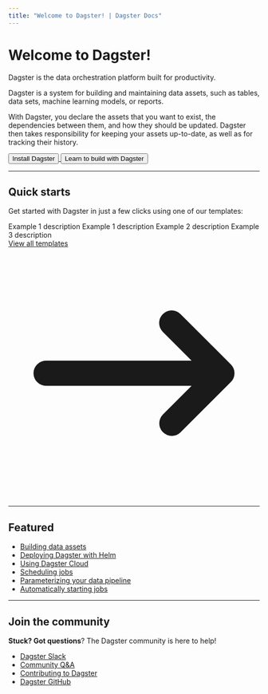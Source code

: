 ```yaml
---
title: "Welcome to Dagster! | Dagster Docs"
---
```


# Welcome to Dagster!

<p className="text-2xl mt-0 text-gray-500 tracking-tight font-light">
  Dagster is the data orchestration platform built for productivity.
</p>

Dagster is a system for building and maintaining data assets, such as tables, data sets, machine learning models, or reports.

With Dagster, you declare the assets that you want to exist, the dependencies between them, and how they should be updated. Dagster then takes responsibility for keeping your assets up-to-date, as well as for tracking their history.

<div className="inline-flex flex-row space-x-4">
    <a href="/getting-started/installation">
      <button className="py-1 px-4 rounded-lg bg-gable-green text-white hover:bg-transparent hover:text-gable-green hover: border hover:border-gable-green">
        Install Dagster
      </button>
    </a>
    <a href="/building">
      <button className="py-1 px-4 rounded-lg bg-transparent border text-gray-500 hover:text-gray-700 hover:bg-gray-100 hover:border-gray-300">
        Learn to build with Dagster
      </button>
    </a>
</div>

---

## Quick starts

Get started with Dagster in just a few clicks using one of our templates:

<div class="flex flex-row justify-center">
  <div class="grid md:grid-cols-4 grid-flow-row gap-4">
    <ExampleItem
      title="Example project"
      hrefCode="examples/to_do"
    >
      Example 1 description
    </ExampleItem>
    <ExampleItem
      title="dbt + Dagster"
      hrefCode="examples/to_do"
    >
      Example 1 description
    </ExampleItem>
    <ExampleItem
      title="Hacker News"
      hrefCode="examples/to_do"
    >
      Example 2 description
    </ExampleItem>
    <ExampleItem
      title="Bollinger"
      hrefCloud="#TODO"
      hrefCode="examples/to_do"
    >
      Example 3 description
    </ExampleItem>
  </div>
</div>

<div style={{
    textAlign: 'right',
}}>
<a class="border-t-2 border-transparent pt-4 pl-1 inline-flex items-center text-sm md:text-base font-medium text-gray-500 dark:text-gray-200 hover:text-gray-700 hover:border-gray-300" href="/examples">View all templates<svg class="ml-3 h-5 w-5 text-gray-400" xmlns="http://www.w3.org/2000/svg" viewBox="0 0 20 20" fill="currentColor" aria-hidden="true"><path fill-rule="evenodd" d="M12.293 5.293a1 1 0 011.414 0l4 4a1 1 0 010 1.414l-4 4a1 1 0 01-1.414-1.414L14.586 11H3a1 1 0 110-2h11.586l-2.293-2.293a1 1 0 010-1.414z" clip-rule="evenodd"></path></svg></a>
</div>

---

## Featured

<div class="category-container">
  <div class="category-inner-container">
    <ul class="article-list">
      <li style={{
        marginTop: 0,
    }}>
        <a href="/building/understanding-dagster/assets/software-defined-assets">
          Building data assets
        </a>
      </li>
      <li>
        <a href="/deployment/open-source/kubernetes/deploying-with-helm">
          Deploying Dagster with Helm
        </a>
      </li>
      <li>
        <a href="/deployment/cloud">
            Using Dagster Cloud
        </a>
      </li>
      <li>
        <a href="/building/understanding-dagster/partitions-schedules-sensors/schedules">
          Scheduling jobs
        </a>
      </li>
      <li>
        <a href="/building/understanding-dagster/configuration/configuration">
          Parameterizing your data pipeline
        </a>
      </li>
      <li>
        <a href="/building/understanding-dagster/partitions-schedules-sensors/sensors">
          Automatically starting jobs
        </a>
      </li>
    </ul>
  </div>
</div>

---

## Join the community

**Stuck? Got questions**? The Dagster community is here to help!

<div class="category-container">
  <div class="category-inner-container">
    <ul class="article-list">
      <li style={{
        marginTop: 0,
    }}>
        <a href="https://dagster-slackin.herokuapp.com/">
          Dagster Slack
        </a>
      </li>
      <li>
        <a href="https://github.com/dagster-io/dagster/discussions">
          Community Q&A
        </a>
      </li>
      <li>
        <a href="/community/contributing">
            Contributing to Dagster
        </a>
      </li>
      <li>
        <a href="https://github.com/dagster-io/dagster">
          Dagster GitHub
        </a>
      </li>
    </ul>
  </div>
</div>